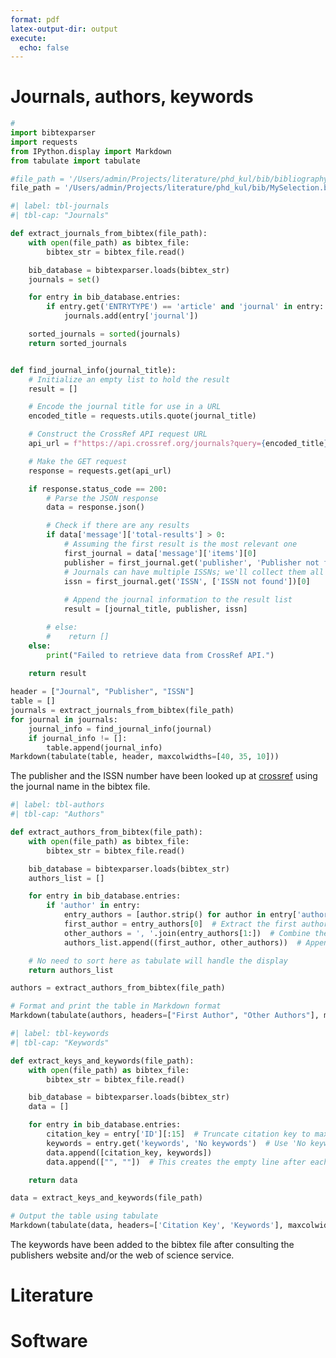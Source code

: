 ```yaml
---
format: pdf
latex-output-dir: output
execute:
  echo: false
---
```


# Journals, authors, keywords {#appendix-h}

\fontsize{9}{10}\selectfont

```python
# 
import bibtexparser
import requests
from IPython.display import Markdown
from tabulate import tabulate

#file_path = '/Users/admin/Projects/literature/phd_kul/bib/bibliography_citedrive.bib'
file_path = '/Users/admin/Projects/literature/phd_kul/bib/MySelection.bib'
```

<!-- add journal impact factor (h-score) google scholar scraping? 
merk op Software uitgever is MDPI niet Elsevier, beter zou zijn publisher ophalen
aan de hand van DOI -->

```python
#| label: tbl-journals
#| tbl-cap: "Journals"

def extract_journals_from_bibtex(file_path):
    with open(file_path) as bibtex_file:
        bibtex_str = bibtex_file.read()

    bib_database = bibtexparser.loads(bibtex_str)
    journals = set()

    for entry in bib_database.entries:
        if entry.get('ENTRYTYPE') == 'article' and 'journal' in entry:
            journals.add(entry['journal'])

    sorted_journals = sorted(journals)
    return sorted_journals


def find_journal_info(journal_title):
    # Initialize an empty list to hold the result
    result = []

    # Encode the journal title for use in a URL
    encoded_title = requests.utils.quote(journal_title)

    # Construct the CrossRef API request URL
    api_url = f"https://api.crossref.org/journals?query={encoded_title}"

    # Make the GET request
    response = requests.get(api_url)

    if response.status_code == 200:
        # Parse the JSON response
        data = response.json()

        # Check if there are any results
        if data['message']['total-results'] > 0:
            # Assuming the first result is the most relevant one
            first_journal = data['message']['items'][0]
            publisher = first_journal.get('publisher', 'Publisher not found')
            # Journals can have multiple ISSNs; we'll collect them all
            issn = first_journal.get('ISSN', ['ISSN not found'])[0]
        
            # Append the journal information to the result list
            result = [journal_title, publisher, issn]

        # else:
        #    return []
    else:
        print("Failed to retrieve data from CrossRef API.")
    
    return result

header = ["Journal", "Publisher", "ISSN"]
table = []
journals = extract_journals_from_bibtex(file_path)
for journal in journals:
    journal_info = find_journal_info(journal)
    if journal_info != []:
        table.append(journal_info)
Markdown(tabulate(table, header, maxcolwidths=[40, 35, 10]))
```

The publisher and the ISSN number have been looked up at [crossref](https://www.crossref.org) using the journal name in the bibtex file.

\newpage
```python
#| label: tbl-authors
#| tbl-cap: "Authors"

def extract_authors_from_bibtex(file_path):
    with open(file_path) as bibtex_file:
        bibtex_str = bibtex_file.read()

    bib_database = bibtexparser.loads(bibtex_str)
    authors_list = []

    for entry in bib_database.entries:
        if 'author' in entry:
            entry_authors = [author.strip() for author in entry['author'].split(' and ')]
            first_author = entry_authors[0]  # Extract the first author
            other_authors = ', '.join(entry_authors[1:])  # Combine the remaining authors
            authors_list.append((first_author, other_authors))  # Append as a tuple

    # No need to sort here as tabulate will handle the display
    return authors_list

authors = extract_authors_from_bibtex(file_path)

# Format and print the table in Markdown format
Markdown(tabulate(authors, headers=["First Author", "Other Authors"], maxcolwidths=[40, 50]))
```

\newpage
```python
#| label: tbl-keywords
#| tbl-cap: "Keywords"

def extract_keys_and_keywords(file_path):
    with open(file_path) as bibtex_file:
        bibtex_str = bibtex_file.read()

    bib_database = bibtexparser.loads(bibtex_str)
    data = []

    for entry in bib_database.entries:
        citation_key = entry['ID'][:15]  # Truncate citation key to max 15 characters
        keywords = entry.get('keywords', 'No keywords')  # Use 'No keywords' if not present
        data.append([citation_key, keywords])
        data.append(["", ""])  # This creates the empty line after each entry

    return data

data = extract_keys_and_keywords(file_path)

# Output the table using tabulate
Markdown(tabulate(data, headers=['Citation Key', 'Keywords'], maxcolwidths=[20, 60]))
```

The keywords have been added to the bibtex file after consulting the publishers website and/or the web of science service.

\fontsize{11}{12}\selectfont

\newpage

# Literature

::: {#refs-main}
:::

# Software

::: {#refs-software}
:::